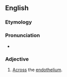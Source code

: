 ==English==

===Etymology===
{{prefix|trans|endothelial|lang=en}}

===Pronunciation===
* {{a|US}} {{IPA|tɹænzɛndoʊˈθiliɔl|lang=en}}

===Adjective===
{{en-adj|-}}

# {{label|en|cytology}} [[across|Across]] the [[endothelium]].